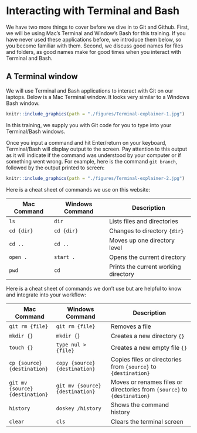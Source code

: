 # Interacting with Terminal and Bash

We have two more things to cover before we dive in to Git and Github. First,
we will be using Mac's Terminal and Window's Bash for this training. If you 
have never used these applications before, we introduce them below, so you 
become familiar with them. Second, we discuss good names for files and folders,
as good names make for good times when you interact with Terminal and Bash.

## A Terminal window

We will use Terminal and Bash applications to interact with Git on our laptops. 
Below is a Mac Terminal window. It looks very similar to a Windows Bash window.

```r
knitr::include_graphics(path = "./figures/Terminal-explainer-1.jpg")
```

In this training, we supply you with Git code for you to type into 
your Terminal/Bash windows. 

Once you input a command and hit Enter/return on 
your keyboard, Terminal/Bash will display output to the screen. Pay attention
to this output as it will indicate if the command was understood by your 
computer or if something went wrong. For example, here is the command 
`git branch`, followed by the output printed to screen:

```r
knitr::include_graphics(path = "./figures/Terminal-explainer-2.jpg")
```

Here is a cheat sheet of commands we use on this website: 

| Mac Command  | Windows Command| Description     |
|--------------|----------------|------------------------|
| `ls`     |`dir` |Lists files and directories               |
| `cd {dir}`  | `cd {dir}`|Changes to directory `{dir}`      |
| `cd ..`  | `cd ..`| Moves up one directory level           |
| `open .` | `start .`| Opens the current directory            |
| `pwd`    | `cd` |Prints the current working directory   |

Here is a cheat sheet of commands we don't use but are helpful to know and integrate
into your workflow:

| Mac Command  | Windows Command| Description     |
|--------------|----------------|------------------------|
| `git rm {file}`   | `git rm {file}`| Removes a file       |
| `mkdir {}`| `mkdir {}` |Creates a new directory `{}`          |
| `touch {}`| `type nul > {file}`| Creates a new empty file `{}`         |
| `cp {source} {destination}` | `copy {source} {destination}` |Copies files or directories from `{source}` to `{destination}` |
| `git mv {source} {destination}` | `git mv {source} {destination}` | Moves or renames files or directories from `{source}` to `{destination}` |
| `history`| `doskey /history` |Shows the command history              |
| `clear`  | `cls` |Clears the terminal screen             |
